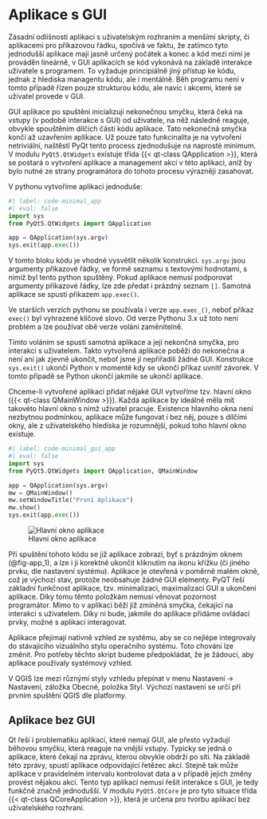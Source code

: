 # Aplikace s GUI

Zásadní odlišností aplikací s uživatelským rozhraním a menšími skripty, či aplikacemi pro příkazovou řádku, spočívá ve faktu, že zatímco tyto jednodušší aplikace mají jasně určený počátek a konec a kód mezi nimi je prováděn lineárně, v GUI aplikacích se kód vykonává na základě interakce uživatele s programem. To vyžaduje principiálně jiný přístup ke kódu, jednak z hlediska managentu kódu, ale i mentálně. Běh programu není v tomto případě řízen pouze strukturou kódu, ale navíc i akcemi, které se uživatel provede v GUI.

GUI aplikace po spuštění inicializují nekonečnou smyčku, která čeká na vstupy (v podobě interakce s GUI) od uživatele, na něž následně reaguje, obvykle spouštěním dílčích částí kódu aplikace. Tato nekonečná smyčka končí až uzavřením aplikace. Už pouze tato funkcinalita je na vytvoření netriviální, naštěstí [PyQt]{.sw} tento process zjednodušuje na naprosté minimum. V modulu `PyQt5.QtWidgets` existuje třída {{< qt-class QApplication >}}, která se postará o vytvoření aplikace a management akcí v této aplikaci, aniž by bylo nutné ze strany programátora do tohoto procesu výrazněji zasahovat.


V pythonu vytvoříme aplikaci jednoduše:
```python
#| label: code-minimal_app
#| eval: false
import sys
from PyQt5.QtWidgets import QApplication

app = QApplication(sys.argv)
sys.exit(app.exec())
```

V tomto bloku kódu je vhodné vysvětlit několik konstrukcí. `sys.argv` jsou argumenty příkazové řádky, ve formě seznamu s textovými hodnotami, s nimiž byl tento python spuštěný. Pokud aplikace nemusí podporovat argumenty příkazové řádky, lze zde předat i prázdný seznam `[]`. Samotná aplikace se spustí příkazem `app.exec()`. 

:::{.callout-warning}
Ve starších verzích pythonu se používala i verze `app.exec_()`, neboť příkaz `exec()` byl vyhrazené klíčové slovo. Od verze Pythonu 3.x už toto není problém a lze používat obě verze volání zaměnitelně. 
:::

Tímto voláním se spustí samotná aplikace a její nekončná smyčka, pro interakci s uživatelem. Takto vytvořená aplikace poběží do nekonečna a není ani jak zjevně ukončit, neboť jsme jí nepřiřadili žádné GUI. Konstrukce `sys.exit()` ukončí Python v momentě kdy se ukončí příkaz uvnitř závorek. V tomto případě se Python ukončí jakmile se ukončí aplikace.

Chceme-li vytvořené aplikaci přidat nějaké GUI vytvoříme tzv. hlavní okno ({{< qt-class QMainWindow >}}). Každá aplikace by ideálně měla mít takovéto hlavní okno s nímž uživatel pracuje. Existence hlavního okna není nezbytnou podmínkou, aplikace může fungovat i bez něj, pouze s dílčími okny, ale z uživatelského hlediska je rozumnější, pokud toho hlavní okno existuje. 


```python
#| label: code-minimal_gui_app
#| eval: false
import sys
from PyQt5.QtWidgets import QApplication, QMainWindow

app = QApplication(sys.argv)
mw = QMainWindow()
mw.setWindowTitle("První Aplikace")
mw.show()
sys.exit(app.exec())
```

![Hlavní okno aplikace](/figures/minimal_app.png){#fig-app_1}

Při spuštění tohoto kódu se již aplikace zobrazí, byť s prázdným oknem (@fig-app_1), a lze i ji korektně ukončit kliknutím na ikonu křížku (či jiného prvku, dle nastavení systému). Aplikace je otevřená v poměrně malém okně, což je výchozí stav, protože neobsahuje žádné GUI elementy. [PyQT]{.sw} řeší základní funkčnost aplikace, tzv. minimalizaci, maximalizaci GUI a ukončení aplikace. Díky tomu těmto položkám nemusí věnovat pozornost programátor. Mimo to v aplikaci běží již zmíněná smyčka, čekající na interakci s uživatelem. Díky ní bude, jakmile do aplikace přidáme ovládací prvky, možné s aplikací interagovat.

Aplikace přejímají nativně vzhled ze systému, aby se co nejlépe integrovaly do stávajícího vizuálního stylu operačního systému. Toto chování lze změnit. Pro potřeby těchto skript budeme předpokládat, že je žádoucí, aby aplikace používaly systémový vzhled.

:::{.qgis}
V QGIS lze mezi různými styly vzhledu přepínat v menu [Nastavení]{.settings} -> [Nastavení]{.settings}, záložka [Obecné]{.settings}, položka [Styl]{.settings}. Výchozí nastavení se určí při prvním spuštění QGIS dle platformy.
:::

## Aplikace bez GUI

[Qt]{.sw} řeší i problematiku aplikací, které nemají GUI, ale přesto vyžadují běhovou smyčku, která reaguje na vnější vstupy. Typicky se jedná o aplikace, které čekají na zprávu, kterou obvykle obdrží po síti. Na základě této zprávy, spustí aplikace odpovídající řetězec akcí. Stejně tak může aplikace v pravidelném intervalu kontrolovat data a v případě jejich změny provést nějakou akci. Tento typ aplikací nemusí řešit interakce s GUI, je tedy funkčně značně jednodušší. V modulu `PyQt5.QtCore` je pro tyto situace třída {{< qt-class QCoreApplication >}}, která je určena pro tvorbu aplikací bez uživatelského rozhraní.
